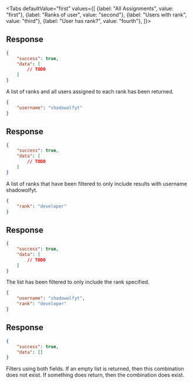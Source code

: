 <Tabs
    defaultValue="first"
    values={[
        {label: "All Assignments", value: "first"},
        {label: "Ranks of user", value: "second"},
        {label: "Users with rank", value: "third"},
        {label: "User has rank?", value: "fourth"},
    ]}>
<TabItem value="first">

## Response

```json
{
    "success": true,
    "data": [
        // TODO
    ]
}
```

A list of ranks and all users assigned to each rank has been returned.

</TabItem>
<TabItem value="second">

```json
{
    "username": "shadowolfyt"
}
```

## Response

```json
{
    "success": true,
    "data": [
        // TODO
    ]
}
```

A list of ranks that have been filtered to only include results with username
shadowolfyt.

</TabItem>
<TabItem value="third">

```json
{
    "rank": "developer"
}
```

## Response

```json
{
    "success": true,
    "data": [
        // TODO
    ]
}
```

The list has been filtered to only include the rank specified.

</TabItem>
<TabItem value="fourth">

```json
{
    "username": "shadowolfyt",
    "rank": "developer"
}
```

## Response

```json
{
    "success": true,
    "data": []
}
```

Filters using both fields. If an empty list is returned, then this combination
does not exist. If something does return, then the combination does exist.

</TabItem>
</Tabs>

